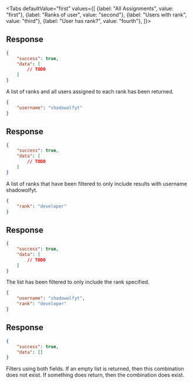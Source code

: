 <Tabs
    defaultValue="first"
    values={[
        {label: "All Assignments", value: "first"},
        {label: "Ranks of user", value: "second"},
        {label: "Users with rank", value: "third"},
        {label: "User has rank?", value: "fourth"},
    ]}>
<TabItem value="first">

## Response

```json
{
    "success": true,
    "data": [
        // TODO
    ]
}
```

A list of ranks and all users assigned to each rank has been returned.

</TabItem>
<TabItem value="second">

```json
{
    "username": "shadowolfyt"
}
```

## Response

```json
{
    "success": true,
    "data": [
        // TODO
    ]
}
```

A list of ranks that have been filtered to only include results with username
shadowolfyt.

</TabItem>
<TabItem value="third">

```json
{
    "rank": "developer"
}
```

## Response

```json
{
    "success": true,
    "data": [
        // TODO
    ]
}
```

The list has been filtered to only include the rank specified.

</TabItem>
<TabItem value="fourth">

```json
{
    "username": "shadowolfyt",
    "rank": "developer"
}
```

## Response

```json
{
    "success": true,
    "data": []
}
```

Filters using both fields. If an empty list is returned, then this combination
does not exist. If something does return, then the combination does exist.

</TabItem>
</Tabs>

